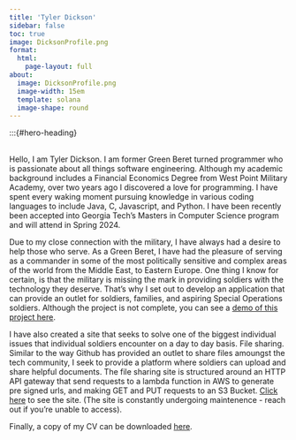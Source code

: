 ```yaml
---
title: 'Tyler Dickson'
sidebar: false
toc: true
image: DicksonProfile.png
format:
  html:
    page-layout: full
about:
  image: DicksonProfile.png
  image-width: 15em
  template: solana
  image-shape: round
---
```


:::{#hero-heading}
```{=html}


<a class="btn btn-outline" href="https://github.com/tcdickson/" target="_blank" rel="noopener noreferrer">
    <i class="bi bi-github" role='img' aria-label='Github'></i>
</a>
<a class="btn btn-outline" href="https://www.linkedin.com/in/tyler-dickson-7571247a/" target="_blank" rel="noopener noreferrer">
    <i class="bi bi-linkedin" role='img' aria-label='LinkedIn'></i>
</a>
<a class="btn btn-outline" href="mailto:tylerdickson17@gmail.com" target="_blank" rel="noopener noreferrer">
    <i class="ai bi-envelope" role='img' aria-label='email'></i>
    </a>

</a>
```
<br>
Hello, I am Tyler Dickson. I am former Green Beret turned programmer who is passionate about all things software engineering. Although my academic background includes a Financial Economics Degree from West Point Military Academy, over two years ago I discovered a love for programming. I have spent every waking moment pursuing knowledge in various coding languages to include Java, C, Javascript, and Python. I have been recently been accepted into Georgia Tech's Masters in Computer Science program and will attend in Spring 2024. 
<br>

Due to my close connection with the military, I have always had a desire to help those who serve. As a Green Beret, I have had the pleasure of serving as a commander in some of the most politically sensitive and complex areas of the world from the Middle East, to Eastern Europe. One thing I know for certain, is that the military is missing the mark in providing soldiers with the technology they deserve. That's why I set out to develop an application that can provide an outlet for soldiers, families, and aspiring Special Operations soldiers. Although the project is not complete, you can see a [demo of this project here](https://youtu.be/yswU-CFTsh4?si=49Sop1xRnDuBgrEI).


I have also created a site that seeks to solve one of the biggest individual issues that individual soldiers encounter on a day to day basis. File sharing. Similar to the way Github has provided an outlet to share files amoungst the tech community, I seek to provide a platform where soldiers can upload and share helpful documents. The file sharing site is structured around an HTTP API gateway that send requests to a lambda function in AWS to generate pre signed urls, and making GET and PUT requests to an S3 Bucket. [Click here](https://greencollectives.com/) to see the site. (The site is constantly undergoing maintenence - reach out if you're unable to access). 

Finally, a copy of my CV can be downloaded [here](Dickson_Resume.pdf)</a>. 